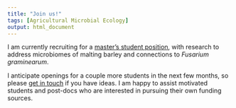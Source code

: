 ```yaml
---
title: "Join us!"
tags: [Agricultural Microbial Ecology]
output: html_document
---
```


I am currently recruiting for a [master's student position](media/Fusarium_MaltingBarley_MScPosition_UManitoba.pdf {:target="_blank"}), with research to address microbiomes of malting barley and connections to *Fusarium graminearum*.

I anticipate openings for a couple more students in the next few months, so please [get in touch](contact.html) if you have ideas. I am happy to assist motivated students and post-docs who are interested in pursuing their own funding sources.